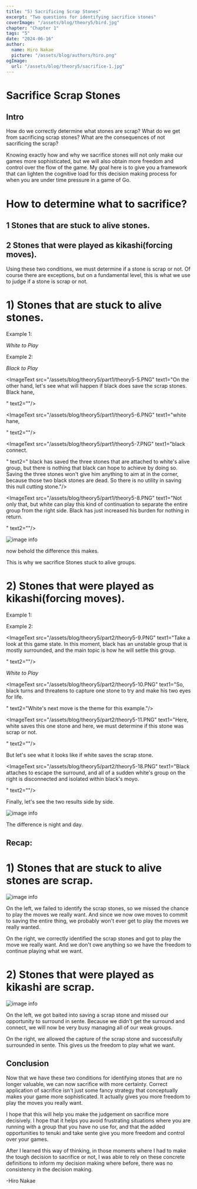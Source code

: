 ```yaml
---
title: "5) Sacrificing Scrap Stones"
excerpt: "Two questions for identifying sacrifice stones"
coverImage: "/assets/blog/theory5/bird.jpg"
chapter: "Chapter 1"
tags: "5"
date: "2024-06-16"
author:
  name: Hiro Nakae
  picture: "/assets/blog/authors/hiro.png"
ogImage:
  url: "/assets/blog/theory5/sacrifice-1.jpg"
---
```


<div className="mt-8"/>

# Sacrifice Scrap Stones

<div className="mt-2"/>

## Intro

<div className="mt-4"/>



How do we correctly determine what stones are scrap?
What do we get from sacrificing scrap stones?
What are the consequences of not sacrificing the scrap?

Knowing exactly how and why we sacrifice stones will not only make our games more sophisticated, but we will also obtain more freedom and control over the flow of the game. My goal here is to give you a framework that can lighten the cognitive load for this decision making process for when you are under time pressure in a game of Go.

<div className="mt-4"/>

# How to determine what to sacrifice?

<div className="mt-4"/>

## 1 Stones that are stuck to alive stones.

<div className="mt-2"/>

## 2 Stones that were played as kikashi(forcing moves).

<div className="mt-4"/>

Using these two conditions, we must determine if a stone is scrap or not. Of course there are exceptions, but on a fundamental level, this is what we use to judge if a stone is scrap or not.

<div className="mt-4"/>

# 1) Stones that are stuck to alive stones.

<div className="mt-4"/>

Example 1:

<div className="mt-2"/>

_White to Play_

<ImageText src="/assets/images/sacrifice/sac.webp" text1="Black ataris." text2="As white, how should you respond?"/>

<ImageText src="/assets/images/sacrifice/sac2.webp" text1="Connecting here would be a mistake. Not just because we end up with an umbrella shape (see worst 15 shapes), but moreso because there are no follow ups (see ch.5)." text2="Since the atari'd stone was stuck to black's already alive group, saving it will have no effect on the black group. "/>

<ImageText src="/assets/images/sacrifice/sac3.webp" text1="Playing away is better." text2="For example, an extension off of the wall and enclosure has much higher value."/>

<div className="mt-4"/>

Example 2:

<div className="mt-2"/>

_Black to Play_

<ImageText src="/assets/blog/theory5/part1/theory5-1.PNG" text1="Take a look at this game state. In the top left quadrant, we can see that the two black stones in the corner are dead, making the D16 cutting stone irrelevant. Given this analysis, we know that all of white's stones are completely alive. So this means that all of the stones that are attached to the alive white group are scrap! More specifically, the three stones that white just played against are scrap.
" text2="Although those stones are scrap, white is making the mistake of trying to capture the scrap. In this moment, black can play well and not make the mistake white made."/>



<ImageText src="/assets/blog/theory5/part1/theory5-2.PNG" text1="
Since we will not be saving scrap stones, we can play this one space jump to quickly develop the upper right and also roughly connect up with G12.
" text2=""/>


<ImageText src="/assets/blog/theory5/part1/theory5-3.PNG" text1="If for example white continues to threaten the scrap stones, just to be consistent with his initial plan, black can say thank you for going after scrap stones, and then play away to develop the biggest area of the board.
" text2=""/>


<ImageText src="/assets/blog/theory5/part1/theory5-4.PNG" text1="like so. And if white plays C14 to capture the three stones now, it would be a slow, low value, and low impact move.
" text2=""/>



<ImageText src="/assets/blog/theory5/part1/theory5-5.PNG" text1="On the other hand, let's see what will happen if black does save the scrap stones. Black hane,

" text2=""/>


<ImageText src="/assets/blog/theory5/part1/theory5-6.PNG" text1="white hane,

" text2=""/>



<ImageText src="/assets/blog/theory5/part1/theory5-7.PNG" text1="black connect.

" text2="
black has saved the three stones that are attached to white's alive group, but there is nothing that black can hope to achieve by doing so. Saving the three stones won't give him anything to aim at in the corner, because those two black stones are dead. So there is no utility in saving this null cutting stone."/>



<ImageText src="/assets/blog/theory5/part1/theory5-8.PNG" text1="Not only that, but white can play this kind of continuation to separate the entire group from the right side. Black has just increased his burden for nothing in return.

" text2=""/>




![image info](/assets/blog/theory5/part1/theory5-comparison.png)

now behold the difference this makes.

This is why we sacrifice Stones stuck to alive groups.

<div className="mt-8"/>

# 2) Stones that were played as kikashi(forcing moves).

<div className="mt-4"/>
Example 1:

<ImageText src="/assets/images/sacrifice/sac4.PNG" text1="Black peeps to threaten splitting the one space jump." text2=""/>

<ImageText src="/assets/images/sacrifice/sac5.PNG" text1="White connects." text2=""/>
<ImageText src="/assets/images/sacrifice/sac6.PNG" text1="Black lightly flys towards the center." text2=""/>
<ImageText src="/assets/images/sacrifice/sac7.PNG" text1="White turns." text2="Now black to play, what's the next move?"/>



<ImageText src="/assets/images/sacrifice/sac8.PNG" text1="If you extend to save the peeping stone because it's now weak due to bad shape (see worst 15 shapes article)," text2=""/>
<ImageText src="/assets/images/sacrifice/sac9.PNG" text1="White will knight's move to attack the whole thing." text2=""/>
<ImageText src="/assets/images/sacrifice/sac10.PNG" text1="Black now has to run out a heavy group." text2=""/>
<ImageText src="/assets/images/sacrifice/sac11.PNG" text1="And meanwhile, white will consolidate the corner territory in sente." text2=""/>
<ImageText src="/assets/images/sacrifice/sac12.PNG" text1="Instead of saving the kikashi stone, we should treat it lightly and play away." text2="One option is to attach and aim to sabaki."/>
<ImageText src="/assets/images/sacrifice/sac13.PNG" text1="AI seems to prefer this one." text2="Either way, by sacrificing the forcing move, black avoided making the light stone heavy."/>





Example 2:
<div className="mt-4"/>

<ImageText src="/assets/blog/theory5/part2/theory5-9.PNG" text1="Take a look at this game state. In this moment, black has an unstable group that is mostly surrounded, and the main topic is how he will settle this group.

" text2=""/>

_White to Play_

<ImageText src="/assets/blog/theory5/part2/theory5-10.PNG" text1="So, black turns and threatens to capture one stone to try and make his two eyes for life.

" text2="White's next move is the theme for this example."/>

<ImageText src="/assets/blog/theory5/part2/theory5-11.PNG" text1="Here, white saves this one stone and here, we must determine if this stone was scrap or not.

" text2=""/>

<ImageText src="/assets/blog/theory5/part2/theory5-12.PNG" text1="To figure this out, it would be unfair to not see how the moves in this area played out so let's back track and see.
" text2="
Black had just played this tiger's mouth."/>

<ImageText src="/assets/blog/theory5/part2/theory5-13.PNG" text1="white peeps
" text2=""/>

<ImageText src="/assets/blog/theory5/part2/theory5-14.PNG" text1="black connects.
" text2="I think some of you get it now."/>

<ImageText src="/assets/blog/theory5/part2/theory5-10.PNG" text1="
If we go back to the original board position, we can now see that this white stone that black has turned around was a stone that was played as a kikashi, or forcing move. (The peep forcing the connection.)
" text2="Which means, that this stone falls under 'stones played as kikashi'.
And since we can't be saving scrap stones, white has to be overjoyed to sacrifice this stone."/>





<ImageText src="/assets/blog/theory5/part2/theory5-15.PNG" text1="The correct move here is to play the kosumi and completely seal black in, forcing black to take the scrap stone.
" text2=""/>



<ImageText src="/assets/blog/theory5/part2/theory5-16.PNG" text1="When black does take the one scrap stone,
" text2="White can just appreciate the fact that black just played a painfully small move."/>


<ImageText src="/assets/blog/theory5/part2/theory5-17.PNG" text1="After relishing in the fact that your opponent was forced to play a painfully small move, you can go ahead and play the biggest area on the board, completely outpacing the opponent.
" text2="From black's perspective, he has just captured one scrap stone for a grand total of 2 points, while white has completed the surround in sente, made the weak stick on the bottom side of the board strong via the relationship between it and the surrounding stones, and invaded the corner."/>

But let's see what it looks like if white saves the scrap stone.

<div className="mt-4"/>

<ImageText src="/assets/blog/theory5/part2/theory5-18.PNG" text1="Black attaches to escape the surround, and all of a sudden white's group on the right is disconnected and isolated within black's moyo.

" text2=""/>



Finally, let's see the two results side by side.

<div className="mt-4"/>

![image info](/assets/blog/theory5/part2/theory5-comparison2.png)

<div className="mt-4"/>

The difference is night and day.

<div className="mt-8"/>

## Recap:

<div className="mt-4"/>

# 1) Stones that are stuck to alive stones are scrap.

<div className="mt-4"/>

![image info](/assets/blog/theory5/part1/theory5-comparison.png)

On the left, we failed to identify the scrap stones, so we missed the chance to play the moves we really want. And since we now owe moves to commit to saving the entire thing, we probably won't ever get to play the moves we really wanted.

On the right, we correctly identified the scrap stones and got to play the move we really want. And we don't owe anything so we have the freedom to continue playing what we want.

<div className="mt-8"/>

# 2) Stones that were played as kikashi are scrap.

<div className="mt-4"/>

![image info](/assets/blog/theory5/part2/theory5-comparison2.png)

<div className="mt-4"/>

On the left, we got baited into saving a scrap stone and missed our opportunity to surround in sente. Because we didn't get the surround and connect, we will now be very busy managing all of our weak groups.

On the right, we allowed the capture of the scrap stone and successfully surrounded in sente. This gives us the freedom to play what we want.

<div className="mt-8"/>

## Conclusion

<div className="mt-4"/>

Now that we have these two conditions for identifying stones that are no longer valuable, we can now sacrifice with more certainty. Correct application of sacrifice isn't just some fancy strategy that conceptually makes your game more sophisticated. It actually gives you more freedom to play the moves you really want.

<div className="mt-4"/>

I hope that this will help you make the judgement on sacrifice more decisively. I hope that it helps you avoid frustrating situations where you are running with a group that you have no use for, and that the added opportunities to tenuki and take sente give you more freedom and control over your games.

<div className="mt-4"/>

 After I learned this way of thinking, in those moments where I had to make the tough decision to sacrifice or not, I was able to rely on these concrete definitions to inform my decision making where before, there was no consistency in the decision making.

<div className="mt-4"/>
-Hiro Nakae
<div className="mt-8"/>
